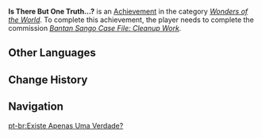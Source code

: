 {{Achievement Infobox
|title        = 
|id           = 84529
|order id     = 4053
|category     = Wonders of the World
|description  = Witness [[Ryuuji]]'s tale.
|requirements = Complete ''[[Bantan Sango Case File: Cleanup Work]].''
|primogems    = 5
|tracking     = 
|hidden       = 1
|type         = Commission
}}
'''Is There But One Truth...?''' is an [[Achievement]] in the category ''[[Wonders of the World]]''. To complete this achievement, the player needs to complete the commission ''[[Bantan Sango Case File: Cleanup Work]].''
<!--
==Trivia==

==Video Guides==
{{EVT
|video1   = 
|caption1 = 
}}
-->
==Other Languages==
{{Other Languages
|en      = Is There But One Truth...?
|zhs     = 真相只有一个…？
|zhs_rm  = Zhēnxiàng Zhǐyǒu Yīgè...?
|zht     = 真相只有一個…？
|zht_rm  = Zhēnxiàng Zhǐyǒu Yīgè...?
|zh_tl   = There is Only One Truth...?
|ja      = 真実はいつも一つ…？
|ja_rm   = Shinjitsu wa Itsumo Hitotsu...?
|ja_tl   = There is Always One Truth...?
|ko      = 진실은 단 하나…?
|ko_rm   = Jinsil-eun Dan Hana...?
|ko_tl   = The Truth is Only One...?
|es      = Solo hay una verdad, ¿o no?
|es_tl   = There is Only One Truth, or No?
|fr      = N'existe-t-il qu'une vérité...?
|fr_tl   = Is There Only One Truth...?
|ru      = Есть всегда одна истина?
|ru_tl   = Is There Always One Truth?
|th      = ความจริงมีเพียงหนึ่งเดียว...?
|th_rm   = 
|th_tl   = 
|vi      = Sự thật chỉ có một...?
|vi_tl   = 
|de      = Gibt es wirklich nur eine Wahrheit?
|de_tl   = Is There Really Only One Truth?
|id      = Hanya Ada Satu Kebenaran...?
|id_tl   = There is Only One Truth...?
|pt      = Existe Apenas Uma Verdade?
|pt_tl   = 
|tr      = Gerçek Tek midir?
|tr_tl   = 
|it      = C'è solo una verità...?
|it_tl   = 
}}

==Change History==
{{Change History|2.2}}
<!--
==References==
{{Reflist}}
-->
==Navigation==
{{Achievement Navbox|Wonders of the World|Commission}}

[[pt-br:Existe Apenas Uma Verdade?]]